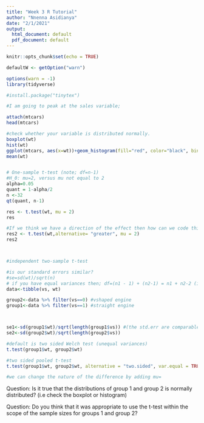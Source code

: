 ---
title: "Week 3 R Tutorial"
author: "Nnenna Asidianya"
date: "2/1/2021"
output:
  html_document: default
  pdf_document: default
---

```{r setup, include=FALSE, warning=FALSE}
knitr::opts_chunk$set(echo = TRUE)
```

```{r, message=FALSE}
defaultW <- getOption("warn") 

options(warn = -1) 
library(tidyverse)

#install.package("tinytex")

#I am going to peak at the sales variable;

attach(mtcars)
head(mtcars)

#check whether your variable is distributed normally. 
boxplot(wt)
hist(wt)
ggplot(mtcars, aes(x=wt))+geom_histogram(fill="red", color="black", bins=15)
mean(wt)


# One-sample t-test (note; df=n-1)
#H_0: mu=2, versus mu not equal to 2
alpha=0.05
quant = 1-alpha/2
n <-32
qt(quant, n-1)

res <- t.test(wt, mu = 2)
res

#If we think we have a direction of the effect then how can we code this
res2 <- t.test(wt,alternative= "greater", mu = 2)
res2



#independent two-sample t-test

#is our standard errors similar? 
#se=sd(wt)/sqrt(n)
# if you have equal variances then; df=(n1 - 1) + (n2-1) = n1 + n2-2 (i.e. pooled)
data<-tibble(vs, wt)

group2<-data %>% filter(vs==0) #vshaped engine
group1<-data %>% filter(vs==1) #straight engine



se1<-sd(group1$wt)/sqrt(length(group1$vs)) #(the std.err are comparable)
se2<-sd(group2$wt)/sqrt(length(group2$vs))

#default is two sided Welch test (unequal variances)
t.test(group1$wt, group2$wt)

#two sided pooled t-test
t.test(group1$wt, group2$wt, alternative = "two.sided", var.equal = TRUE)

#we can change the nature of the difference by adding mu=

```

Question: Is it true that the distributions of group 1 and group 2 is normally distributed? (i.e check the boxplot or histogram)

Question: Do you think that it was appropriate to use the t-test within the scope of the sample sizes for groups 1 and group 2?
